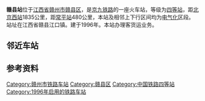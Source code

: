 {{Infobox China railway station
|车站名称 = 赣县站
|图片 = 
|图片介绍 = 
|车站名称拼音 = GanXian
|英文名称 = Ganxian Railway Station
|车站代码 = 25640<ref>根据《中华人民共和国铁路车站代码》（GB/T10302-2010）</ref>
|电报码 = GVG
|拼音码 = GXI
|车站位置 = [[江西省|江西省]][[赣州市|赣州市]][[赣县区|赣县区]]
|坐标 = {{coord|25|57|30|N|115|07|07|E|display=inline,title}}
|归属 = [[南昌铁路局|南昌铁路局]][[赣州车务段|赣州车务段]]
|线路 = [[京九铁路|京九铁路]]、[[赣瑞龙铁路|赣瑞龙铁路]]
|车站等级 = [[四等站_(中国)|四等站]]
}} 
'''赣县站'''位于[[江西省|江西省]][[赣州市|赣州市]][[赣县区|赣县区]]，是[[京九铁路|京九铁路]]的一座火车站，等级为[[四等站_(中国)|四等站]]，距[[北京西站|北京西站]]1835公里，距[[常平站|常平站]]480公里，本站及相邻上下行区间均为[[电气化|电气化]]区段。站址在江西省赣县江口镇。建于1996年。本站办理客货运业务。

==邻近车站==
{{Start rail box|[[中国铁路|中国铁路]]}}
{{s-inop|[[南塘镇站|南塘镇站]]|{{站|北京西}}方向}}
{{s-line|[[京九铁路|京九铁路]]<br />← 17km 赣县站 19km →}}
{{s-inop|[[赣州东站|赣州东站]]|{{站|常平}}方向}}
{{End box}}

== 参考资料 ==
{{reflist}}

{{京九铁路}}
{{赣龙铁路复线}}
{{赣州车务段}}
[[Category:赣州市铁路车站|Category:赣州市铁路车站]]
[[Category:赣县区|Category:赣县区]]
[[Category:中国铁路四等站|Category:中国铁路四等站]]
[[Category:1996年启用的铁路车站|Category:1996年启用的铁路车站]]